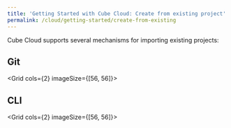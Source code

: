 ```yaml
---
title: 'Getting Started with Cube Cloud: Create from existing project'
permalink: /cloud/getting-started/create-from-existing
---
```


Cube Cloud supports several mechanisms for importing existing projects:

## Git

<Grid cols={2} imageSize={[56, 56]}>
  <GridItem
    url="github"
    imageUrl="https://raw.githubusercontent.com/cube-js/cube.js/master/docs/content/Cube-Cloud/Getting-Started/gitlab.svg"
    title="Import GitHub repository"
  />
  <GridItem
    url="ssh/gitlab"
    imageUrl="https://raw.githubusercontent.com/cube-js/cube.js/master/docs/content/Cube-Cloud/Getting-Started/gitlab.svg"
    title="Import GitLab repository over SSH"
  />
  <GridItem
    url="ssh/bitbucket"
    imageUrl="https://raw.githubusercontent.com/cube-js/cube.js/master/docs/content/Cube-Cloud/Getting-Started/bitbucket.svg"
    title="Import Bitbucket repository over SSH"
  />
  <GridItem
    url="ssh/git"
    imageUrl="https://raw.githubusercontent.com/cube-js/cube.js/master/docs/content/Cube-Cloud/Getting-Started/git.svg"
    title="Import Git repository over SSH"
  />
</Grid>

## CLI

<Grid cols={2} imageSize={[56, 56]}>
  <GridItem
    url="cli"
    imageUrl="https://raw.githubusercontent.com/cube-js/cube.js/master/docs/content/Cube-Cloud/Getting-Started/upload-with-cli.svg"
    title="Upload with CLI"
  />
</Grid>
